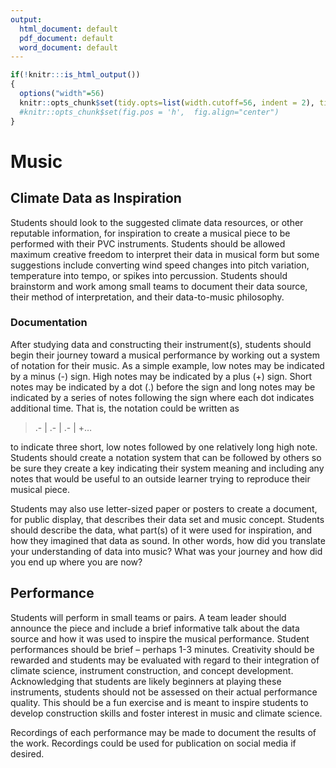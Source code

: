 ```yaml
---
output:
  html_document: default
  pdf_document: default
  word_document: default
---
```

```r
if(!knitr:::is_html_output())
{
  options("width"=56)
  knitr::opts_chunk$set(tidy.opts=list(width.cutoff=56, indent = 2), tidy = TRUE)
  #knitr::opts_chunk$set(fig.pos = 'h',  fig.align="center")
}
```
# Music 

## Climate Data as Inspiration
Students should look to the suggested climate data resources, or other reputable information, for inspiration to create a musical piece to be performed with their PVC instruments. Students should be allowed maximum creative freedom to interpret their data in musical form but some suggestions include converting wind speed changes into pitch variation, temperature into tempo, or spikes into percussion. Students should brainstorm and work among small teams to document their data source, their method of interpretation, and their data-to-music philosophy. 

### Documentation
After studying data and constructing their instrument(s), students should begin their journey toward a musical performance by working out a system of notation for their music. As a simple example, low notes may be indicated by a minus (-) sign. High notes may be indicated by a plus (+) sign. Short notes may be indicated by a dot (.) before the sign and long notes may be indicated by a series of notes following the sign where each dot indicates additional time. That is, the notation could be written as 

> .- | .- | .- | +... 

to indicate three short, low notes followed by one relatively long high note. Students should create a notation system that can be followed by others so be sure they create a key indicating their system meaning and including any notes that would be useful to an outside learner trying to reproduce their musical piece. 

Students may also use letter-sized paper or posters to create a document, for public display, that describes their data set and music concept. Students should describe the data, what part(s) of it were used for inspiration, and how they imagined that data as sound. In other words, how did you translate your understanding of data into music? What was your journey and how did you end up where you are now? 

## Performance
Students will perform in small teams or pairs. A team leader should announce the piece and include a brief informative talk about the data source and how it was used to inspire the musical performance. Student performances should be brief -- perhaps 1-3 minutes. Creativity should be rewarded and students may be evaluated with regard to their integration of climate science, instrument construction, and concept development. Acknowledging that students are likely beginners at playing these instruments, students should not be assessed on their actual performance quality. This should be a fun exercise and is meant to inspire students to develop construction skills and foster interest in music and climate science.

Recordings of each performance may be made to document the results of the work. Recordings could be used for publication on social media if desired. 